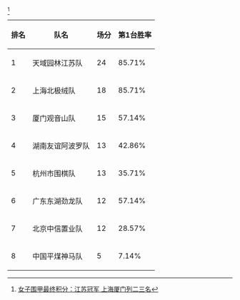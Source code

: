 <ref>[http://sports.sina.com.cn/go/2014-11-29/18047429317.shtml 女子围甲最终积分：江苏冠军 上海厦门列二三名]</ref>
{|class="wikitable"
! 排名 !! 队名 !! 场分 !! 第1台胜率
|-
| 1 || 天域园林江苏队 || 24 || 85.71%
|-
| 2 || 上海北极绒队 || 18 || 85.71%
|-
| 3 || 厦门观音山队 || 15 || 57.14%
|-
| 4 || 湖南友谊阿波罗队	|| 13 || 42.86%
|-
| 5 || 杭州市围棋队 || 13 || 35.71%
|-
| 6 || 广东东湖劲龙队 || 12 || 57.14%
|-
| 7 || 北京中信置业队 || 12 || 28.57%
|-
| 8 || 中国平煤神马队 || 5 || 7.14%
|}